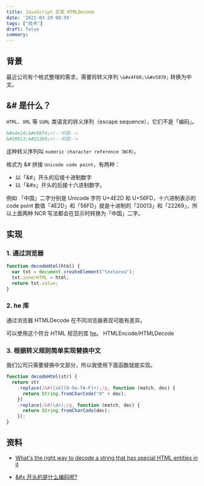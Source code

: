 ```yaml
---
title: JavaScript 实现 HTMLDecode
date: '2021-03-24 08:59'
tags: ["技术"]
draft: false
summary: 
---
```

## 背景

最近公司有个格式整理的需求，需要将转义序列 `\&#x4F60;\&#x597D;` 转换为中文。

## &# 是什么？

`HTML`、`XML` 等 `SGML` 类语言的转义序列（escape sequence），它们不是「编码」。

```html
&#x4e2d;&#x56fd;<!--中国-->
&#20013;&#22269;<!--中国-->
```

这种转义序列叫 `numeric character reference（NCR）`。

格式为 &# 拼接 `Unicode code point`，有两种：

- 以「&#」开头的后接十进制数字
- 以「&#x」开头的后接十六进制数字。

例如 「中国」二字分别是 Unicode 字符 U+4E2D 和 U+56FD，十六进制表示的 code point 数值「4E2D」和「56FD」就是十进制的「20013」和「22269」，所以上面两种 NCR 写法都会在显示时转换为「中国」二字。

## 实现

### 1. 通过浏览器

```javascript
function decodeHtml(html) {
  var txt = document.createElement("textarea");
  txt.innerHTML = html;
  return txt.value;
}
```

### 2. he 库

通过浏览器 HTMLDecode 在不同浏览器表现可能有差异。

可以使用这个符合 HTML 规范的库 [he](https://github.com/mathiasbynens/he)。
HTMLEncode/HTMLDecode

### 3. 根据转义规则简单实现替换中文

我们公司只需要替换中文部分，所以我使用下面函数就能实现。

```javascript
function decodeHtml(str) {
  return str
    .replace(/&#([xX][0-9a-fA-F]+);/g, function (match, dec) {
      return String.fromCharCode("0" + dec);
    })
    .replace(/&#(\d+);/g, function (match, dec) {
      return String.fromCharCode(dec);
    });
}
```

## 资料

- [What's the right way to decode a string that has special HTML entities in it](https://stackoverflow.com/questions/7394748/whats-the-right-way-to-decode-a-string-that-has-special-html-entities-in-it)

- [&#x 开头的是什么编码呢?](https://www.zhihu.com/question/21390312/answer/18091465)
